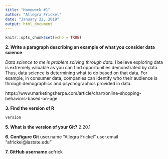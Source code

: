 ```yaml
---
title: "Homework #1"
author: "Allegra Frickel"
date: "January 22, 2019"
output: html_document
---
```


```r
knitr::opts_chunk$set(echo = TRUE)
```

**2. Write a paragraph describing an example of what you consider data science**

*Data science to me is problem solving through data.* I believe exploring data is extremely valuable as you can find opportunities demonstrated by data. Thus, data science is determining what to do based on that data. For example, in consumer data, companies can identify who their audience is through demographics and psychographics provided in data.

https://www.marketingsherpa.com/article/chart/online-shopping-behaviors-based-on-age

**3. Find the version of R**

```r
version
```

**5. What is the version of your Git?**
2.20.1

**6. Configure Git**
user.name "Allegra Frickel"
user.email "africkel@iastate.edu"

**7. GitHub username**
acfrick



